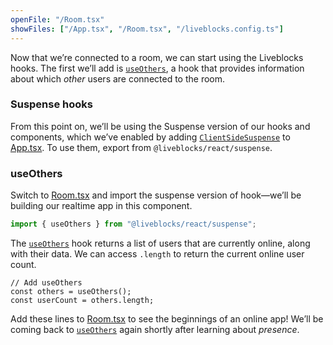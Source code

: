 ```yaml
---
openFile: "/Room.tsx"
showFiles: ["/App.tsx", "/Room.tsx", "/liveblocks.config.ts"]
---
```


Now that we’re connected to a room, we can start using the Liveblocks hooks. The
first we’ll add is [`useOthers`][], a hook that provides information about which
_other_ users are connected to the room.

### Suspense hooks

From this point on, we’ll be using the Suspense version of our hooks and
components, which we’ve enabled by adding [`ClientSideSuspense`][] to
[App.tsx][]. To use them, export from `@liveblocks/react/suspense`.

### useOthers

Switch to [Room.tsx][] and import the suspense version of hook—we’ll be building
our realtime app in this component.

```ts highlight="3" modifyTutorialFile="/Room.tsx"
import { useOthers } from "@liveblocks/react/suspense";
```

The [`useOthers`][] hook returns a list of users that are currently online,
along with their data. We can access `.length` to return the current online user
count.

```tsx modifyTutorialFile="/Room.tsx"
// Add useOthers
const others = useOthers();
const userCount = others.length;
```

Add these lines to [Room.tsx][] to see the beginnings of an online app! We’ll be
coming back to [`useOthers`][] again shortly after learning about _presence_.

[`useOthers`]: /docs/api-reference/liveblocks-react#useOthers
[liveblocks.config.ts]: #/liveblocks.config.ts
[App.tsx]: #/App.tsx
[Room.tsx]: #/Room.tsx
[`clientsidesuspense`]: /docs/api-reference/liveblocks-react#suspense-avoid-ssr
